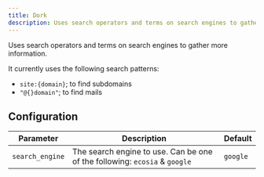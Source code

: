 ```yaml
---
title: Dork
description: Uses search operators and terms on search engines to gather more information.
---
```



<NoiseLevel level="none" />

Uses search operators and terms on search engines to gather more information.

It currently uses the following search patterns:

- `site:{domain}`; to find subdomains
- `"@{}domain"`; to find mails

## Configuration

| Parameter       | Description                                                                | Default  |
| --------------- | -------------------------------------------------------------------------- | -------- |
| `search_engine` | The search engine to use. Can be one of the following: `ecosia` & `google` | `google` |
